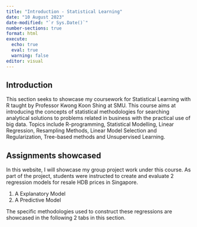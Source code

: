```yaml
---
title: "Introduction - Statistical Learning"
date: "10 August 2023"
date-modified: "`r Sys.Date()`"
number-sections: true
format: html
execute: 
  echo: true
  eval: true
  warning: false
editor: visual
---
```


## Introduction

This section seeks to showcase my coursework for Statistical Learning with R taught by Professor Kwong Koon Shing at SMU. This course aims at introducing the concepts of statistical methodologies for searching analytical solutions to problems related in business with the practical use of big data. Topics include R-programming, Statistical Modelling, Linear Regression, Resampling Methods, Linear Model Selection and Regularization, Tree-based methods and Unsupervised Learning.

## Assignments showcased

In this website, I will showcase my group project work under this course. As part of the project, students were instructed to create and evaluate 2 regression models for resale HDB prices in Singapore.

1.  A Explanatory Model
2.  A Predictive Model

The specific methodologies used to construct these regressions are showcased in the following 2 tabs in this section. 
